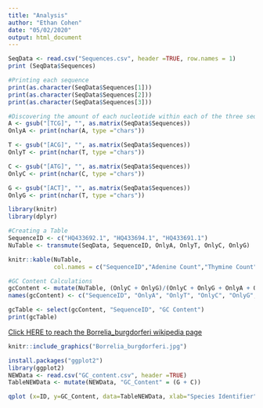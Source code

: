```yaml
---
title: "Analysis"
author: "Ethan Cohen"
date: "05/02/2020"
output: html_document
---
```


```r
SeqData <- read.csv("Sequences.csv", header =TRUE, row.names = 1)
print (SeqData$Sequences)

#Printing each sequence
print(as.character(SeqData$Sequences[1]))
print(as.character(SeqData$Sequences[2]))
print(as.character(SeqData$Sequences[3]))

```

```r
#Discovering the amount of each nucleotide within each of the three sequences
A <- gsub("[TCG]", "", as.matrix(SeqData$Sequences))
OnlyA <- print(nchar(A, type ="chars"))

T <- gsub("[ACG]", "", as.matrix(SeqData$Sequences))
OnlyT <- print(nchar(T, type ="chars"))

C <- gsub("[ATG]", "", as.matrix(SeqData$Sequences))
OnlyC <- print(nchar(C, type ="chars"))

G <- gsub("[ACT]", "", as.matrix(SeqData$Sequences))
OnlyG <- print(nchar(T, type ="chars"))
```


```r
library(knitr)
library(dplyr)

#Creating a Table
SequenceID <- c("HQ433692.1", "HQ433694.1", "HQ433691.1")
NuTable <- transmute(SeqData, SequenceID, OnlyA, OnlyT, OnlyC, OnlyG)

knitr::kable(NuTable,
             col.names = c("SequenceID","Adenine Count","Thymine Count", "Cytosine Count","Guanine Count"))

```

```r
#GC Content Calculations
gcContent <- mutate(NuTable, (OnlyC + OnlyG)/(OnlyC + OnlyG + OnlyA + OnlyT)*100)
names(gcContent) <- c("SequenceID", "OnlyA", "OnlyT", "OnlyC", "OnlyG", "GC Content")

gcTable <- select(gcContent, "SequenceID", "GC Content")
print(gcTable)
```

[Click HERE to reach the Borrelia_burgdorferi wikipedia page](https://en.wikipedia.org/wiki/Borrelia_burgdorferi)
```r
knitr::include_graphics("Borrelia_burgdorferi.jpg")

```


```r
install.packages("ggplot2")
library(ggplot2)
NEWData <- read.csv("GC_content.csv", header =TRUE)
TableNEWData <- mutate(NEWData, "GC_Content" = (G + C))

qplot (x=ID, y=GC_Content, data=TableNEWData, xlab="Species Identifier", ylab="Percent GC Content", main="Percentage GC Content for 1000 Specimens for 3 different species", colour = Species)
```



